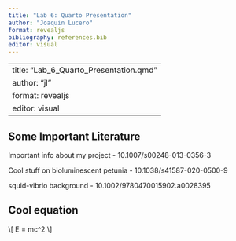 ```yaml
---
title: "Lab 6: Quarto Presentation"
author: "Joaquin Lucero"
format: revealjs
bibliography: references.bib
editor: visual
---
```


---
title: "Lab_6_Quarto_Presentation.qmd"
author: "jl"
format: revealjs
editor: visual
---

## Some Important Literature

Important info about my project - 10.1007/s00248-013-0356-3

Cool stuff on bioluminescent petunia - 10.1038/s41587-020-0500-9

squid-vibrio background - 10.1002/9780470015902.a0028395

## Cool equation

\\\[ E = mc\^2 \\\]
